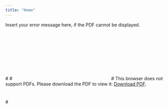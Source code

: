 ```yaml
---
title: "Home"
---
```

<div id="pdf">
  <object width="1000" height="500" type="application/pdf" data="http://jacquelyneneal.github.io/figs/Poster_ENAR2017.pdf" id="pdf_content">
    <p>Insert your error message here, if the PDF cannot be displayed.</p>
  </object>
</div>


#<object data="http://jacquelyneneal.github.io/figs/Poster_ENAR2017.pdf" type="application/pdf" width="700px" height="700px">
#    <embed src="http://jacquelyneneal.github.io/figs/Poster_ENAR2017.pdf">
#        This browser does not support PDFs. Please download the PDF to view it: <a href="http://jacquelyneneal.github.io/figs/Poster_ENAR2017.pdf">Download PDF</a>.</p>
#    </embed>
#</object>